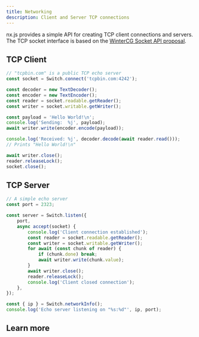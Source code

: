 ```yaml
---
title: Networking
description: Client and Server TCP connections
---
```


nx.js provides a simple API for creating TCP client connections and servers. The TCP socket interface is based on the [WinterCG Socket API proposal](https://sockets-api.proposal.wintercg.org).

## TCP Client

```typescript
// "tcpbin.com" is a public TCP echo server
const socket = Switch.connect('tcpbin.com:4242');

const decoder = new TextDecoder();
const encoder = new TextEncoder();
const reader = socket.readable.getReader();
const writer = socket.writable.getWriter();

const payload = 'Hello World!\n';
console.log('Sending:  %j', payload);
await writer.write(encoder.encode(payload));

console.log('Received: %j', decoder.decode(await reader.read()));
// Prints "Hello World!\n"

await writer.close();
reader.releaseLock();
socket.close();
```

## TCP Server

```typescript
// A simple echo server
const port = 2323;

const server = Switch.listen({
    port,
    async accept(socket) {
        console.log('Client connection established');
        const reader = socket.readable.getReader();
        const writer = socket.writable.getWriter();
        for await (const chunk of reader) {
            if (chunk.done) break;
            await writer.write(chunk.value);
        }
        await writer.close();
        reader.releaseLock();
        console.log('Client closed connection');
    },
});

const { ip } = Switch.networkInfo();
console.log('Echo server listening on "%s:%d"', ip, port);
```

## Learn more

<Cards>
  <Card title="Making HTTP client requests using `fetch()`" href="/runtime/api/functions/fetch" />
  <Card title="Hosting an HTTP server using `@nx.js/http`" href="/http" />
</Cards>
